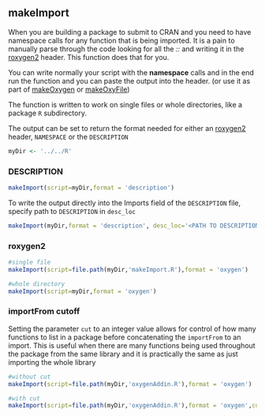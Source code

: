 ## makeImport

When you are building a package to submit to CRAN and you need to have namespace calls for any function that is being imported. It is a pain to manually parse through the code looking for all the *::* and writing it in the [roxygen2](https://cran.r-project.org/web/packages/roxygen2/vignettes/roxygen2.html) header. This function does that for you.

You can write normally your script with the __namespace__ calls and in the end run the function and you can paste the output into the header. (or use it as part of [makeOxygen](#makeoxygen) or [makeOxyFile](#makeoxyfile))

The function is written to work on single files or whole directories, like a package `R` subdirectory.

The output can be set to return the format needed for either an [roxygen2](https://cran.r-project.org/web/packages/roxygen2/vignettes/roxygen2.html) header, `NAMESPACE` or the `DESCRIPTION`

```r
myDir <- '../../R'
```

### DESCRIPTION

```r
makeImport(script=myDir,format = 'description')
```

To write the output directly into the Imports field of the `DESCRIPTION` file, specify path to `DESCRIPTION` in `desc_loc`

```r
makeImport(myDir,format = 'description', desc_loc='<PATH TO DESCRIPTION>')
```

### roxygen2

```r
#single file
makeImport(script=file.path(myDir,'makeImport.R'),format = 'oxygen')
```

```r
#whole directory
makeImport(script=myDir,format = 'oxygen')
```

### importFrom cutoff

Setting the parameter `cut` to an integer value allows for control of how many functions to list in a package before concatenating the `importFrom` to an import. This is useful when there are many functions being used throughout the package from the same library and it is practically the same as just importing the whole library

```r
#without cut
makeImport(script=file.path(myDir,'oxygenAddin.R'),format = 'oxygen')
```

```r
#with cut
makeImport(script=file.path(myDir,'oxygenAddin.R'),format = 'oxygen',cut=2)
```
